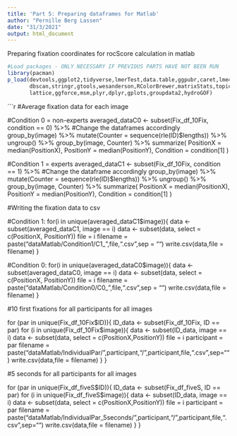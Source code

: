 ```yaml
---
title: 'Part 5: Preparing dataframes for Matlab'
author: "Pernille Berg Lassen"
date: "31/3/2021"
output: html_document
---
```


Preparing fixation coordinates for rocScore calculation in matlab

```r
#Load packages - ONLY NECESSARY IF PREVIOUS PARTS HAVE NOT BEEN RUN
library(pacman)
p_load(devtools,ggplot2,tidyverse,lmerTest,data.table,ggpubr,caret,lme4,png,
       dbscan,stringr,gtools,wesanderson,RColorBrewer,matrixStats,topicmodels,
       lattice,ggforce,msm,plyr,dplyr,gplots,groupdata2,hydroGOF)
```

```r
#Average fixation data for each image

#Condition 0 = non-experts
averaged_dataC0 <- subset(Fix_df_10Fix, condition == 0) %>% #Change the dataframes accordingly
  group_by(image) %>%
  mutate(Counter = sequence(rle(ID)$lengths)) %>%
  ungroup() %>%
  group_by(image, Counter) %>%
  summarize(
    PositionX = median(PositionX),
    PositionY = median(PositionY),
    Condition = condition[1]
  )

#Condition 1 = experts
averaged_dataC1 <- subset(Fix_df_10Fix, condition == 1) %>% #Change the dataframe accordingly
  group_by(image) %>%
  mutate(Counter = sequence(rle(ID)$lengths)) %>%
  ungroup() %>%
  group_by(image, Counter) %>%
  summarize(
    PositionX = median(PositionX),
    PositionY = median(PositionY),
    Condition = condition[1]
  )

#Writing the fixation data to csv

#Condition 1:
for(i in unique(averaged_dataC1$image)){
  data <- subset(averaged_dataC1, image == i)
  data <- subset(data, select = c(PositionX, PositionY))
  file = i
  filename = paste("dataMatlab/Condition1/C1_",file,".csv",sep = "")
  write.csv(data,file = filename)
}

#Condition 0:
for(i in unique(averaged_dataC0$image)){
  data <- subset(averaged_dataC0, image == i)
  data <- subset(data, select = c(PositionX, PositionY))
  file = i
  filename = paste("dataMatlab/Condition0/C0_",file,".csv",sep = "")
  write.csv(data,file = filename)
}


#10 first fixations for all participants for all images

for (par in unique(Fix_df_10Fix$ID)){
  ID_data <- subset(Fix_df_10Fix, ID == par) 
  for (i in unique(Fix_df_10Fix$image)){
    data <- subset(ID_data, image == i)
    data <- subset(data, select = c(PositionX,PositionY))
    file = i
    participant = par
    filename = paste("dataMatlab/IndividualPar/",participant,"/",participant,file,".csv",sep="")
    write.csv(data,file = filename)
  }
}

#5 seconds for all participants for all images

for (par in unique(Fix_df_fiveS$ID)){
  ID_data <- subset(Fix_df_fiveS, ID == par) 
  for (i in unique(Fix_df_fiveS$image)){
    data <- subset(ID_data, image == i)
    data <- subset(data, select = c(PositionX,PositionY))
    file = i
    participant = par
    filename = paste("dataMatlab/IndividualPar_5seconds/",participant,"/",participant,file,".csv",sep="")
    write.csv(data,file = filename)
  }
}